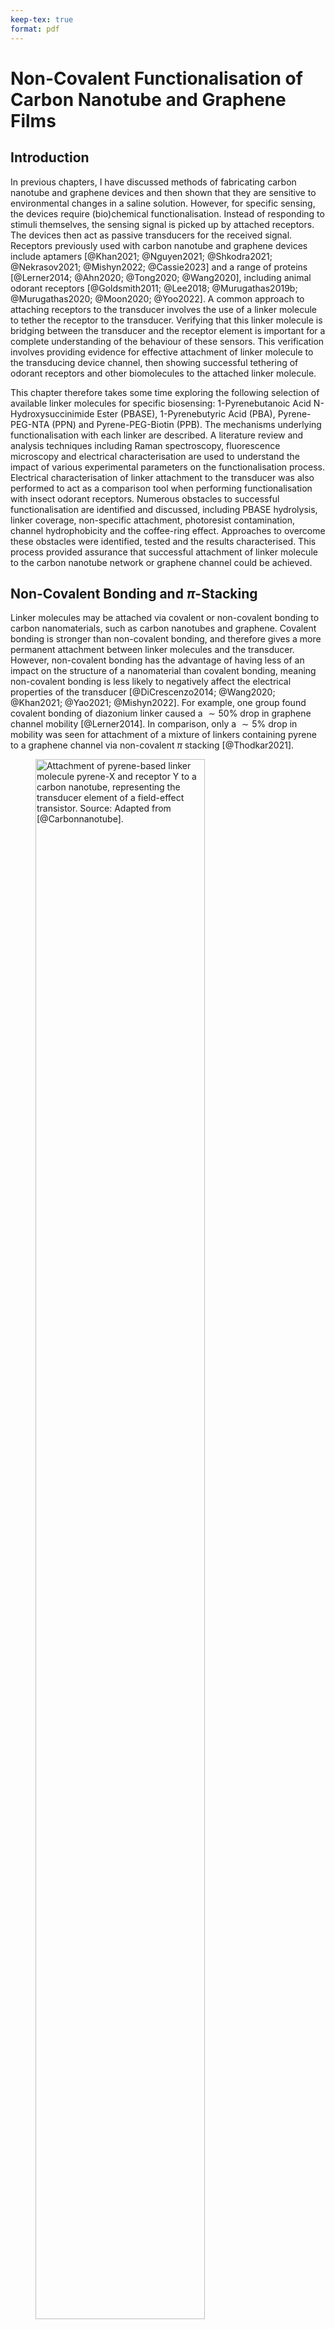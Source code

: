 ```yaml
---
keep-tex: true
format: pdf
---
```


# Non-Covalent Functionalisation of Carbon Nanotube and Graphene Films{#sec-noncovalent-functionalisation}

## Introduction

In previous chapters, I have discussed methods of fabricating carbon nanotube and graphene devices and then shown that they are sensitive to environmental changes in a saline solution. However, for specific sensing, the devices require (bio)chemical functionalisation. Instead of responding to stimuli themselves, the sensing signal is picked up by attached receptors. The devices then act as passive transducers for the received signal. Receptors previously used with carbon nanotube and graphene devices include aptamers [@Khan2021; @Nguyen2021; @Shkodra2021; @Nekrasov2021; @Mishyn2022; @Cassie2023] and a range of proteins [@Lerner2014; @Ahn2020; @Tong2020; @Wang2020], including animal odorant receptors [@Goldsmith2011; @Lee2018; @Murugathas2019b; @Murugathas2020; @Moon2020; @Yoo2022]. A common approach to attaching receptors to the transducer involves the use of a linker molecule to tether the receptor to the transducer. Verifying that this linker molecule is bridging between the transducer and the receptor element is important for a complete understanding of the behaviour of these sensors. This verification involves providing evidence for effective attachment of linker molecule to the transducing device channel, then showing successful tethering of odorant receptors and other biomolecules to the attached linker molecule.

This chapter therefore takes some time exploring the following selection of available linker molecules for specific biosensing: 1-Pyrenebutanoic Acid N-Hydroxysuccinimide Ester (PBASE), 1-Pyrenebutyric Acid (PBA), Pyrene-PEG-NTA (PPN) and Pyrene-PEG-Biotin (PPB). The mechanisms underlying functionalisation with each linker are described. A literature review and analysis techniques including Raman spectroscopy, fluorescence microscopy and electrical characterisation are used to understand the impact of various experimental parameters on the functionalisation process. Electrical characterisation of linker attachment to the transducer was also performed to act as a comparison tool when performing functionalisation with insect odorant receptors. Numerous obstacles to successful functionalisation are identified and discussed, including PBASE hydrolysis, linker coverage, non-specific attachment, photoresist contamination, channel hydrophobicity and the coffee-ring effect. Approaches to overcome these obstacles were identified, tested and the results characterised. This process provided assurance that successful attachment of linker molecule to the carbon nanotube network or graphene channel could be achieved.

## Non-Covalent Bonding and $\pi$-Stacking {#sec-non-covalent-bonding}

Linker molecules may be attached via covalent or non-covalent bonding to carbon nanomaterials, such as carbon nanotubes and graphene. Covalent bonding is stronger than non-covalent bonding, and therefore gives a more permanent attachment between linker molecules and the transducer. However, non-covalent bonding has the advantage of having less of an impact on the structure of a nanomaterial than covalent bonding, meaning non-covalent bonding is less likely to negatively affect the electrical properties of the transducer [@DiCrescenzo2014; @Wang2020; @Khan2021; @Yao2021; @Mishyn2022]. For example, one group found covalent bonding of diazonium linker caused a $\sim 50$% drop in graphene channel mobility [@Lerner2014]. In comparison, only a $\sim 5$% drop in mobility was seen for attachment of a mixture of linkers containing pyrene to a graphene channel via non-covalent $\pi$ stacking [@Thodkar2021].

![Attachment of pyrene-based linker molecule pyrene-X and receptor Y to a carbon nanotube, representing the transducer element of a field-effect transistor. Source: Adapted from [@Carbonnanotube].](figures/ch7/pyrene-cnt.png){#fig-pi-interaction-cnt width="80%"}

$\pi$-stacking or $\pi-\pi$ interaction is often used to describe a type of non-covalent bonding which occurs due to dispersion forces between unsaturated polycyclic molecules [@Perez2015]. It has been argued that this label is unhelpfully specific and a misrepresentation of what can be simply classed as a type of Van Der Waals bonding [@Martinez2012; @Perez2015]. However, as the use of the term is widespread in the literature, it is also used here for the sake of clarity. Carbon nanotubes and graphene consist of a network of carbon atoms attached to each other by sp$^{2}$ hybrid orbitals in a polycyclic structure. They are therefore able to strongly interact with linker molecules with aromatic moieties, such as pyrene [@Hermanson2013-16; @Perez2015; @Mishyn2022]. @fig-pi-interaction-cnt is a visual demonstration of the relationship between the pyrene-based linker molecule with the transducer and receptor elements.  A wide range of pyrene-based linker molecules have been used for non-covalent modification of carbon nanotubes and graphene [@Zhou2019]. $\pi$-stacking with pyrene is the bonding mechanism underlying all the functionalisation processes in this thesis. 

## Attachment of 1-Pyrenebutanoic Acid N-Hydroxysuccinimide Ester {#sec-PBASE}

### Comparing Attachment Methods {#sec-PBASE-attachment}

::: {#fig-pbase-structure layout="[[47.5,-5,47.5]]"}

![](figures/ch7/pbase_stable_1_pyrene.png){#fig-pbase-stable-1}

![](figures/ch7/pbase_stable_2_pyrene.png){#fig-pbase-stable-2}

Two conformations of PBASE molecule with geometry optimised via *ab initio* calculations performed with Gaussian 16 software [@g16]. White balls correspond to hydrogen, grey to carbon, red to oxygen and blue to nitrogen. The pyrene moiety is highlighted in the image with a red dashed outline.
:::

1-pyrenebutanoic acid N-hydroxysuccinimide ester (also known commercially and in the literature as 1-pyrenebutyric acid N-hydroxysuccinimide ester and 1-pyrenebutanoic acid succinimidyl ester, alongside acronyms PBASE, PBSE, PyBASE, PASE, PYSE, PSE, Pyr-NHS and PANHS) is a aromatic molecule commonly used for tethering biomolecules to the carbon rings of graphene and carbon nanotubes. Using computational modelling, two locally stable molecular conformations were found to exist, a straight (@fig-pbase-stable-1) and bent (@fig-pbase-stable-2) structure. The conformation in @fig-pbase-stable-1 has a Hartree-Fock energy of -3427728.67 kJ/mol, while the conformation in @fig-pbase-stable-2 has a Hartree-Fock energy of -3427729.66 kJ/mol. The difference between computed Hartree-Fock energies is 1.0 kJ/mol, small enough that the existence of both molecular conformations is physically feasible. Similar straight and bent structures have previously been modelled for PBASE attached to graphene [@Oishi2022]. 

\newpage
\KOMAoptions{paper=landscape,pagesize}

```r
#| label: tbl-pbase-functionalisation
#| tbl-cap: Comparison of PBASE functionalisation processes used for immobilisation of proteins and aptamers onto carbon nanotubes and graphene. Experimentally optimised variables are marked with a star (*). Blank entries indicate there was no mention of the parameter in a particular paper.

knitr::opts_chunk$set(echo = FALSE)
library(knitr)

pbase_table <- read.csv("tables/ch7/pbase_table.csv", sep=",")
pbase_table <- pbase_table[rowSums(is.na(pbase_table)) == 0,]

knitr::kable(pbase_table, 
            col.names = c("Solvent",
                           "Channel",
                           "Conc. (mM)",
                           "Incubation type",
                           "Time (hr)",
                           "Rinse steps",
                           "References"), format = "simple") 
    
```

\newpage
\KOMAoptions{paper=portrait,pagesize}

The pyrene moiety, highlighted with a red dashed outline in [@fig-pbase-stable-1]-b, non-covalently bonds to the carbon rings of the carbon nanotube and graphene surface. The N-hydroxysuccinimide (NHS) ester group, seen on the right-hand side of @fig-pbase-structure, is highly reactive with amine groups. It can undergo a nucleophilic substitution reaction with amines attached to proteins or aptamers, tethering these biomolecules via an amide or imide bond [@Chen2001; @Hermanson2013-16; @Hermanson2013-3; @Mishyn2022].

The non-covalent functionalisation of proteins onto a single-walled carbon nanotube using PBASE was first reported by Chen *et al.* in 2001 [@Chen2001]. Two successful methods for protein functionalisation and immobilisation were reported, with the only differences being the solvent used to dissolve the PBASE powder (DMF, methanol) and the final concentration of the resulting solutions (6 mM, 1 mM respectively). PBASE powder appears to dissolve poorly in methanol at higher concentrations, which might explain the use of different concentrations of PBASE in each solvent. An extensive comparison of methods used in the literature for PBASE functionalisation of carbon nanotube and graphene devices with aptamers and proteins is given in @tbl-pbase-functionalisation. Several listed works directly cite Chen *et al.* when discussing functionalisation with PBASE [@Besteman2003; @Cella2010; @Campos2019; @Zheng2016; @Ohno2010]. The other works listed do not explicitly reference Chen *et al.* in their methodology; however, the frequency of methods detailing the use of 6 mM PBASE in dimethylformamide (DMF) and 1 mM PBASE in methanol indicate that other groups often loosely follow the original process used by Chen *et al.*.

However, it is also apparent from @tbl-pbase-functionalisation that there is a large degree of variation in the methods used for PBASE functionalisation. Various electrical characterisation, microscopy and spectroscopy techniques have been used to demonstrate successful functionalisation. Until recently, there has been little justification provided for the selection of variables used in the functionalisation procedure (e.g. length of time submerged in solvent containing PBASE), despite the wide-ranging use of this process in the literature [@Hinnemo2017; @Zhen2018; @Wang2020]. Furthermore, a detailed investigation of PBASE functionalisation process variables has only been undertaken for graphene-based devices [@Zhen2018; @Hao2020; @Wang2020; @Mishyn2022]. This is surprising, given that multiple sources indicate a close relationship between the sensitivity of functionalised devices and the density of surface functionalisation with PBASE [@White2008; @Hermanson2013-3; @Chen2014].
 
Zhen *et al.* [@Zhen2018], Wang *et al.* [@Wang2020] and Mishyn *et al.* [@Mishyn2022] have all claimed that carefully tuning the surface concentration of PBASE is required to avoid multilayer coverage of the graphene surface, as this negatively impacts sensing. Mishyn *et al.* [@Mishyn2022] used cyclic voltammetry to demonstrate that less receptor attachment to the graphene surface occurs when multiple layers of PBASE are present. However, none of these groups have presented analyte sensing results from their functionalised graphene devices. In contrast, Hao *et al.* [@Hao2020] found that maximising the PBASE surface coverage of a channel resulted in more sensitive aptameric sensing, thereby reaching the opposite conclusion. The inconsistency in these recent findings mean more work is needed to understand the PBASE functionalisation process to achieve optimal biosensor sensitivity. It may also be the case that a specific functionalisation process is required for optimal sensitivity with the use of a specific type of receptor.

::: {#fig-pbase-nmr layout-ncol=1}

![](figures/ch7/labelled_modified_sigma_pbase_nmr.png){#fig-sigma-nmr}

![](figures/ch7/labelled_modified_setareh_pbase_nmr.png){#fig-setareh-nmr}

![](figures/ch7/labelled_modified_dmso_nmr.png){#fig-dmso-nmr}

$^{1}$H Nuclear Magnetic Resonance (NMR) spectra, performed with DMSO-d$_6$ used as the NMR solvent. (a) and (b) show NMR spectrum for commercially purchased PBASE, from Sigma-Aldrich and Setareh Biotech respectively, while (c) shows the blank spectrum taken with only DMSO-d$_6$ present. Spectra were taken by Jennie Ramirez-Garcia, School of Chemical and Physical Sciences, Te Herenga Waka - Victoria University of Wellington. Unlabelled peaks correspond to sample impurities.
:::

Once fastened to a bioreceptor via an amide or imide bond, the attachment to the linker molecule is not easily broken. However, prior to use in functionalisation processes, the NHS ester may react with any water present. This ester hydrolysis converts PBASE to its corresponding carboxylic acid, 1-pyrenebutyric acid (PBA), leaving it unavailable to react further with amine groups [@Hermanson2013-3; @Hermanson2013-5; @Mishyn2022]. If the amine group functionalisation is performed within a $\sim1$ hour period, with a high concentration of bioreceptor used at close to neutral pH, competing hydrolysis should not have a significantly adverse impact on the functionalisation process [@Hermanson2013-3]. However, if PBASE is exposed to water during storage over a significant length of time, the presence of 1-Ethyl-3-(3-dimethylaminopropyl)carbodiimide (EDC) can be used to restore the NHS ester and enable the substitution reaction to take place (see discussion of PBA/EDC in @sec-PBA).

### Examining 1-Pyrenebutanoic Acid N-Hydroxysuccinimide Ester Purity {#sec-PBASE-purity}

I purchased PBASE from two suppliers, Sigma-Aldrich and Setareh Biotech. Sigma listed DMF and methanol as suitable solvents for dissolving PBASE, alongside chloroform and dimethyl sulfoxide (DMSO). Setareh Biotech indicated methanol can be used for dissolving PBASE. The two suppliers had conflicting information for suitable storage of PBASE, where Sigma recommended room temperature storage, while Setareh Biotech recommended storage of -5 to -30°C alongside protection from light and moisture. I used nuclear magnetic resonance (NMR) spectroscopy to verify the purity of PBASE from various suppliers. As water can react with PBASE to form unwanted byproducts, it appears that protection from moisture is particularly important. A particular emphasis was placed on detecting water presence in the received samples, considering the long travel time of the PBASE with uncertain storage conditions.

@fig-pbase-nmr compares the shapes of hydrogen NMR spectra of PBASE from each supplier when dissolved in deuterated DMSO, alongside a blank deuterated DMSO spectrum. Both PBASE samples possessed characteristic chemical shift features between $2.1-2.2$ ppm, $2.8-2.9$ ppm, and $3.4-3.5$ ppm. These chemical shifts roughly correspond to those seen in previous NMR spectra for PBASE [@NMR2]. The feature at 2.50 ppm represents the deuterated DMSO solvent, while the single peak between $3.3-3.4$ ppm represents the water present in the sample. By comparing the area of these peaks, a rough estimate of the amount of water originally present in the PBASE sample can be obtained. The H$_{2}$O:DMSO ratio is 1:7 in the blank spectrum, but $\sim$ 1:3 in the provided samples, possibly indicating the introduction of water to the PBASE during production or storage. However, DMSO is strongly hygroscopic and slight differences in DMSO storage time, as well as differences in  humidity during sample preparation, may have had a significant impact on this result [@Lebel1962]. Other impurities are also seen on both PBASE spectra, though their small size indicates they make up only a small percentage of each sample. Strack *et al.* [@Strack2013] recommend leaving frozen PBASE at room temperature for 15 minutes before exposing it to air to prevent condensation near the PBASE, as this can cause unnecessary H$_2$O contamination.

### Electrical Characterisation {#sec-PBASE-electrical-characterisation}

::: {#fig-PBASE-vs-solvent-only layout="[[50,50],[50,50]]"}

![](figures/ch7/Q23D5_ch1_MeOHonly.png){#fig-meoh-only-tx}

![](figures/ch7/Q23D12_ch1_DMSOonly.png){#fig-dmso-only-tx}

![](figures/ch7/Q2C6_ch2_MeOHPBASE.png){#fig-meoh-pbase-tx}

![](figures/ch7/Q23D7_ch3_DMSOPBASE.png){#fig-dmso-pbase-tx}

The electrical transfer characteristics of carbon nanotube transistors ($V_{ds}$ = 100 mV) before and after being submerged in methanol (a) or dimethyl sulfoxide (b) for one hour and subsequently rinsed with deionised water. The change in characteristics of similar transistor channels after being submerged in these same solvents containing 1 mM PBASE for one hour and then rinsed are shown in (c) and (d) respectively. Average threshold voltages for each transfer characteristic curve are also shown (taking the average of forward and reverse sweep values).
:::

The electrical characteristics of the carbon nanotube or graphene transistor are often used to verify successful functionalisation and make a statement about the effect of chemical modification on the channel. However, this verification usually does not account for the effect of the solvent on the transistor channel. @fig-meoh-only-tx and @fig-dmso-only-tx show that by exposing a steam-deposited carbon nanotube network channel to solvents commonly used in PBASE functionalisation processes (@tbl-pbase-functionalisation), such as methanol (MeOH) or dimethyl sulfoxide (DMSO), a significant negative shift in channel threshold voltage occurs even after thorough rinsing with deionised water. It appears that the carbon nanotubes have adsorped solvent which persists even after thoroughly rinsing the device. From the shape of the change in the transfer curve, it seems the residual polar solvent molecules capacitively gate the channel [@Artyukhin2006; @Heller2008]. Besteman *et al.* reported observing a similar effect from prolonged exposure of a single carbon nanotube to dimethylformamide (DMF) [@Besteman2003]. Atomic force microscopy also indicates that solvent lingers after device cleaning. @fig-afm-solvent shows that after 1 hour exposure to DMSO, the feature height of the network is significantly increased. 

::: {#fig-afm-solvent layout="[[47.5,-5,47.5]]"}

![](figures/ch7/Danica_NTQ14D6_90sCNT_20220915_00596.png){#fig-pristine-afm}

![](figures/ch7/Danica_NTQ14D6_DMSO_W4_20220915_00607.png){#fig-DMSO-afm}

2.5 µm x 2.5 µm atomic force microscope images of a surfactant-deposited carbon nanotube film before (a) and after (b) 1 hour submersed in dimethyl sulfoxide (DMSO). Image blurring in (b) appears to be due to the presence of adsorped DMSO.
:::

Capactive gating results from dense coverage of adsorped molecules on the carbon nanotube surface which have a low permittivity relative to the surrounding electrolyte [@Heller2008]. The relative permittivity of MeOH and DMSO are $\sim$ 33 [@Mohsen-Nia2010] and $\sim$ 47 [@Hunger2010] respectively, which are both much lower than the relative permittivity of phosphate buffer saline, $\sim$ 80 [@Shkodra2021]. From @fig-meoh-only-tx and @fig-dmso-only-tx, the threshold shift values found resulting from exposure to each solvent, taking the average of forward and reverse sweep values from a single device, were $\Delta$V = $-0.15 \pm 0.02$ V and $\Delta$V = $-0.15 \pm 0.01$ V for MeOH and DMSO respectively. The average threshold shift value for a second device exposed to MeOH was $\Delta$V = $-0.16 \pm 0.02$ V, indicating that this threshold shift result is reproducible. 

Using the same characterisation process as in this work, Murugathas *et al.* [@Murugathas2019b] showed that the attachment of PBASE to a solvent-deposited carbon nanotube network had little effect on channel threshold voltage, implying the presence of PBASE had not significantly influenced channel gating. Here, an average threshold voltage shift of $-0.06\pm0.04$ V is seen after PBASE functionalisation in MeOH and $-0.06\pm0.01$ V after PBASE functionalisation in DMSO. These threshold voltage shifts are small compared to solvent only. It is possible that the attachment of PBASE prevents solvent adsorption, and has a small negative gating effect on the channel. Alternatively, while the solvent negatively gates the channel, resulting in a threshold shift of -0.15 V, the PBASE may be counteracting this by positively gating the channel, resulting in a threshold shift of +0.09 V. Murugathas *et al.* also observed a slight increase in channel conductance after PBASE functionalisation [@Murugathas2019b]. @fig-PBASE-vs-solvent-only also shows a slight increase in channel conductance post-functionalisation in both @fig-meoh-pbase-tx and @fig-dmso-pbase-tx relative to the solvent-only case in @fig-meoh-only-tx and @fig-dmso-only-tx. This result implies that the presence of PBASE molecules increases channel mobility and therefore conductance [@Heller2008].

The absorption of organic solvent by the carbon nanotube network has unknown but potentially negative implications for biosensor functionalisation. Use of organic solvents in functionalisation can also attack the encapsulation layer of devices, promoting gate current leakage. In light of these issues, recent work has begun to explore alternative aqueous-based methods for functionalisation of biosensors [@Khan2021]. The discussion here also illustrates the importance of considering each substance used when electrical characterising a device to verify if functionalisation has worked. The qualitative presence of a change in characteristics (or lack of one) over the full process is not sufficient to make conclusive remarks regarding successful functionalisation. A full set of electrical control measurements are required for an understanding of electronic changes occuring during the functionalisation process, in the manner of Besteman *et al.* [@Besteman2003].

\newpage
\KOMAoptions{paper=landscape,pagesize}

\
\

```r
#| label: tbl-pba-functionalisation
#| tbl-cap: Comparison of 1-pyrenebutyric acid (PBA) functionalisation processes used for immobilisation of proteins, enzymes and aptamers onto carbon nanotubes and graphene. 1-ethyl-3-(3-dimethylaminopropyl) carbodiimide hydrochloride (EDC) and NHS were co-mingled in buffer/electrolyte solution or DI water in each process - some papers used N-hydroxysulfosuccinimide instead of N-hydroxysuccinimide, and both compounds are abbreviated as NHS in this table for simplicity. Device exposure times to each solution are shown next to the solution concentration. Blank entries indicate there was no mention of the parameter in a particular paper. $^†$PEG or PEG pyrene were used to reduce non-specific binding. $^{††}$Several pyrene-based linkers were compared and PBA gave an optimal functionalisation result. 

knitr::opts_chunk$set(echo = FALSE)
library(knitr)

pba_table <- read.csv("tables/ch7/pba_table.csv", sep=",")
pba_table <- pba_table[rowSums(is.na(pba_table)) == 0,]

knitr::kable(pba_table, 
            col.names = c("Solvent",
                           "Channel",
                           "PBA (mM)",
                           "Time (hr)",
                           "EDC (mM)",
                           "NHS (mM)",
                           "Time (min)",
                           "References"),
            column_spec = c(rep(NULL, 2), "border-left: 2px solid black"),
            format = "simple")
    
```

\newpage
\KOMAoptions{paper=portrait,pagesize}

## Attachment of 1-Pyrenebutyric Acid {#sec-PBA}

### Comparing Attachment Methods

Another linker molecule that can be used to attach receptor molecules to a carbon nanotube or graphene channel is 1-pyrenebutyric acid (PBA or PyBA). As with PBASE, the pyrene group of PBA has a $\pi$ interaction with the carbon rings of the channel surface. It is possible to react PBA with 1-ethyl-3-(3-dimethylaminopropyl) carbodiimide hydrochloride (EDC or EDAC) to form an *O*-acylisourea intermediate, which can then react with an amine group on a biomolecule and form an amide bond [@Sehgal1994; @Hermanson2013-4]. The water solubility of EDC means that, unlike PBASE, it is possible to functionalise with EDC dissolved in water rather than in an organic solvent. However, like PBASE, EDC and the *O*-acylisourea intermediate are prone to hydrolysis, especially in acidic conditions. Therefore, like PBASE, it should be stored at −20°C, and warmed to room temperature to prevent condensation build-up, since exposure to condensation will hydrolyse the reagent [@Hermanson2013-4]. Furthermore, by adding N-Hydroxysuccinimide (NHS) or N-hydroxysulfosuccinimide (sulfo-NHS) to the reaction vessel, PBASE is formed as an active intermediate, which is less prone to hydrolysis and increases the PBA/EDC reaction yield [@Sehgal1994; @Hermanson2013-4; @Hermanson2013-14]. 

A full comparison of functionalisation procedures used for linking carbon nanotube and graphene devices to aptamers and proteins with PBA is given in @tbl-pba-functionalisation. To the best of my knowledge, this table is as complete a summary as possible of 1-pyrenebutyric acid functionalisation processes for carbon nanotube and graphene field-effect transistor biochemical sensors. By comparing @tbl-pbase-functionalisation and @tbl-pba-functionalisation, it is clear that PBASE is more widely used for non-covalent functionalisation than PBA/EDC. As was the case for PBASE, there are a wide range of process variables used for the functionalisation process, with little justification used for variables chosen. Also notable is the frequent use of polyethylene glycol (PEG) or pyrene-PEG for prevention of non-specific binding (NSB). Non-specific binding is discussed further in @sec-non-specific-binding. Despite being less widely used, Mishyn *et al.* [@Mishyn2022] state a preference for the use of PBA/EDC over PBASE, as they found it was less prone to hydrolysis and gave a larger reaction yield when binding ferrocene to graphene. A potential downside of using PBA/EDC for protein immobilisation is that EDC has numerous ways of interacting with proteins, and not all of these are necessarily desirable; furthermore, the addition of NHS may also cause other issues, such as precipitation of the reaction compound [@Hermanson2013-4]. The greater range of process variables involved in the functionalisation also adds to the complexity of reproducing past results.

###	Raman Spectroscopy

![This box plot shows the distribution of D-band peak to G$^+$-band peak ratio, I$_D$/I$_G$, across nine locations for a selection of chemically-modified carbon nanotube films. The D-band and G-band intensities for all samples were first normalised to the intensity peak corresponding to the silicon dioxide substrate.](figures/ch7/comparison_raman.png){#fig-linker-raman width="50%"}

Raman spectroscopy was used to verify the attachment of PBA to a carbon nanotube network film with a silicon dioxide substrate in the manner outlined in @sec-raman-characterisation. As highly-bundled devices were found to have less defects present prior to modification, as discussed in @sec-pristine-raman, solvent-deposited films were used for the verification of pyrene attachment to prevent the initial presence of defects influencing the analysis. Droplets of DMSO solution were placed on three (solvent-deposited) carbon nanotube films taken from the same wafer. The DMSO solution on one film contained 5 mM PBA, the solution on another film contained 5 mM PBASE, and the DMSO on the final film contained no linker molecule. After incubation for 1 hour, films were rinsed for 15 s with DMSO, then for 15 s with IPA to remove excess DMSO while avoiding hydrolysis of the PBASE. After the first set of Raman spectra was taken, the film initially exposed to PBA was further exposed to a solution of 20 mM EDC and 40 mM NHS in $1 \times$ PBS electrolyte for 30 minutes, and a second set of Raman spectra was taken for this film.  As in @sec-pristine-raman, two spectra taken at each position were processed according to @sec-raman-analysis, and the silicon dioxide reference peak measured in the wavenumber range 100 cm$^{-1}$ $-$ 650 cm$^{-1}$ was used to normalise the D-band and G-band peaks from the wavenumber range 1300 cm$^{-1}$ $-$ 1650 cm$^{-1}$. The ratio between the average intensity of the D-peak and the G$^+$-peak at each position was calculated, and the distribution of ratio values corresponding to each modified film is shown in @fig-linker-raman.

There is a $\sim 3 \times$ increase in the intensity ratio I$_D$/I$_G$ for both the films modified with PBASE and PBA compared to the film which was only exposed to DMSO. Previous works have found that a change in the intensity ratio indicates successful $\pi$-stacking on the carbon nanotube surface, as it indicates surface modification of the carbon nanotubes has occurred [@Wei2010; @Lan2013]. Wei *et al.* [@Wei2010] found functionalisation with PBASE altered the ratio by a factor of $\sim 1.5 \times$, while Lan *et al.* [@Lan2013] found that functionalisation with PBA altered the ratio by a factor of $\sim 0.8 \times$. The reason for the large difference between results is not immediately clear, but may result from the significant differences in the pristine composition and morphology of carbon nanotube networks used in each publication, and differences in the functionalisation method used. Across all scan locations in @fig-raman-comparison, the value found for I$_D$/I$_G$ is consistently $\sim 0.095$ for both PBA and PBASE. Furthermore, subsequent Raman measurements of the PBA-modified film after further functionalisation with EDC/NHS do not show a significant change in I$_D$/I$_G$. These results indicate that presence of the NHS ester has little effect on the Raman shift. It should be clarified that Raman spectroscopy cannot be used to distinguish between the presence of PBA and PBASE on the device surface. However, it is clear that functionalisation of the carbon nanotube network with both the PBA and PBASE has led to measurable $pi$-stacking between the network and the pyrene group attached to each compound.

### Electrical Characterisation {#sec-PBA-characterisation}

@fig-pba-functionalisation-threshold-shift shows the transfer characteristics of a carbon nanotube transistor channel at various stages of a PBA/EDC functionalisation, where a excess of N-hydroxysuccinimide (NHS) was added alongside EDC. A solvent-deposited carbon nanotube film was used for the device. The PBA was dissolved in DMSO, and the device channels were exposed to this solution for 1 hour. The electrical change resulting from PBA exposure is shown in @fig-pba-threshold-shift. The threshold shift with the addition of 5 mM PBA in DMSO for 1 hour is equivalent to the shift seen when only DMSO is added, $\Delta$V = -0.15 V. The lack of a significant threshold shift directly attributable to the PBA is a result of pyrene having a neutral charge state; any contributions from the charged carboxyl group are screened from the carbon nanotube sidewalls by surrounding water molecules [@Lerner2012]. However, as in the case of the addition of PBASE, there also appears to be an increase in hole mobility, which may be due to the pyrene groups increasing connectivity within the carbon nanotube network [@Murugathas2019b]. 

::: {#fig-pba-functionalisation-threshold-shift layout="[[50,50],[50,50]]"}

![](figures/ch7/NTQ24C10_ch3_comparison_1.png){#fig-pba-threshold-shift}

![](figures/ch7/NTQ24C10_ch3_comparison_2.png){#fig-edc-nhs-threshold-shift}

![](figures/ch7/NTQ24C10_ch3_comparison_3.png){#fig-rinse-threshold-shift}

![](figures/ch7/NTQ24C10_ch3_comparison_4.png){#fig-pba-threshold-shift-comparison}

Electrical transfer characteristics of a carbon nanotube transistor before functionalisation alongside the transfer characteristics (a) after being submerged in DMSO containing 5 mM PBA for 1 hour in red, (b) after being submerged in $1 \times$ PBS containing 20 mM EDC and 40 mM NHS for 30 min in blue, and (c) after being submerged in fresh $1 \times$ PBS for 1 hour in green. The dashed lines in (d) are linear fits tangent to the subthreshold slope of each characteristic curve, and are shown alongside the threshold voltages calculated by finding the intercept of each fit.
:::

Subsequently, the device was rinsed with $1 \times$ PBS and exposed to 20 mM EDC and 40 mM NHS in $1 \times$ PBS electrolyte for 30 minutes. @fig-edc-nhs-threshold-shift shows the change resulting from subsequent EDC/NHS exposure. When EDC/NHS is added, a threshold shift of $\Delta$V $\sim$ -0.08 V was observed on multiple channels. The exposure to EDC/NHS negatively shifts the transfer characteristic curve, most likely due to the PBA present reacting to form positively-charged *O*-acylisourea esters and negatively gating the attached carbon nanotube network [@Heller2008; @Hermanson2013-4]. @fig-rinse-threshold-shift shows that this shift is not significantly affected by further exposure of the channel to PBS. The lack of a change in gating may imply that hydrolysis over the course of one hour is insufficient to hydrolyse a significant proportion of the attached *O*-acylisourea or PBASE back to PBA, leaving them available for reaction with biomolecule amine groups. A further test could be performed to see if leaving the device submerged in water over a longer time period to check if ester hydrolysis eventually affects threshold voltage in a significant manner, but this was considered to be outside the scope of this work.

##  Attachment of PEGlyated Pyrene-Based Linkers

### Pyrene-NTA, Pyrene-Biotin and PEGylation {#sec-NTA-biotin-PEG}

Through chemical coupling/conjugation, it is possible to replace the NHS ester group on PBASE with other groups that can undergo binding reactions with proteins. Unlike PBASE, these groups do not suffer the drawback of being readily hydrolysed. For example, PBASE can be modified with N$\alpha$,N$\alpha$-Bis(carboxymethyl)-L-lysine hydrate (also known as N-(5-Amino-1-carboxypentyl)iminodiacetic acid, AB-NTA) to produce pyrene-nitrilotriacetic acid (pyrene-NTA). The attached NTA group is able to chelate with metal ions such as Cu$^{2+}$ or Ni$^{2+}$, which then can then coordinate with polyhistidine-tags attached to a protein [@Holzinger2011; @Amano2016; @Chang2017]. Use of Cu$^{2+}$ ions over Ni$^{2+}$ gives stronger histidine bonding and less non-specific adsorption [@Chang2017]. Functionalisation using the NTA-Ni$^{2+}$ chemistry was successfully used to attach mammalian odorant receptors to a single carbon nanotube for detection of eugenol vapour in real-time [@Goldsmith2011]. Pyrene-biotin (pyrene butanol biotin ester) can also be produced for attaching avidin or strepavidin [@Holzinger2011]. As avidin and strepavidin are tetrameric, they can be attached to both pyrene-biotin and biotinylated avi-tagged proteins simultaneously via strong non-covalent bonding, therefore linking the transducer and receptor [@Star2003a; @Dundas2013; @Hermanson2013-11; @Fairhead2015]. As the presence of his-tags and avi-tags on proteins can be readily controlled, these methods offer improved specificity and directionality over the traditional amide bonding seen earlier.

It is also possible to attach polyethylene glycol (PEG) chains to a pyrene group and modify them with reactive groups such as NTA and biotin to attach proteins in the manner outlined in the previous paragraph [@Hermanson2013-18; @Meran2018]. Once modified with PEG, the water solubility of pyrene linkers increases, making it possible to perform a full functionalisation procedure exclusively in aqueous solution [@Hermanson2013-18]. By setting the length of the PEG chain, the size of the linker molecule can be controlled - selection of a short chain is important for ensuring attached receptors remain within the Debye length of the transducer [@Shkodra2021]. Functionalisation of a graphene transducer with pyrene-PEG-biotin has previously been used to bind streptavidin to a graphene field-effect transistor device [@Miki2019]. The PEGlyated linkers used in the following sections were purchased pre-prepared. Pyrene-PEG-NTA (2 kDa) was purchased from Nanocs, while pyrene-PEG-FITC (2 kDa, 10 kDa), pyrene-PEG-rhodamine (3.4 kDa), mPEG-Pyrene (10 kDa) and pyrene-PEG-biotin (10 kDa) were purchased from Creative PEGworks.

<!--
### Fluorescence Characterisation {#sec-fluorescence-characterisation}

::: {#fig-FITC-rhodamine-B layout="[47.5,-5,47.5]"}

![](figures/ch7/NGW8D1_FITC_6.5sexposure_10X_221121.png){#fig-FITC}

![](figures/ch7/NGW8D4_rhodamineB_cornergraphene_221110.png){#fig-rhodamine}

Four 200 µm $\times$ 200 µm graphene squares modified with the dyes (a) fluorescein isothiocyanate (FITC) and (b) Rhodamine B. No pyrene/PEG/pyrene-PEG was attached to these dyes. In (a), an FITC filter and 6.5 s exposure time was used, and in (b) a Texas Red filter and 1.4 s exposure time was used.
:::

Dye attachment was used to map the presence of PEGlyated pyrene-based linkers across a carbon nanotube or graphene surface with fluorescence microscopy. Four 200 µm $\times$ 200 µm graphene squares were incubated in two commonly used and easily obtained dyes, fluorescein isothiocyanate (FITC) and Rhodamine B, to test their interaction with graphene.

The functionalisation of graphene devices with fluorescent dye was performed using the following steps:

1. 1 mM dye (FITC or Rhodamine B) prepared in PBS solution by vortex mixing for 10-15 minutes.

2. Graphene on silicon dioxide substrate rinsed with acetone and IPA, then nitrogen dried, and then treated with 300 mTorr 5W oxygen plasma for 15 s (see @sec-hydrophobicity). 

3. Immediately (in less than 1 min) place a 20 µL droplet of dye solution onto the substrate surface, near wet tecwipes to keep droplets humidified, covered with a glass container. Leave for 20 minutes.

4. After 20 minutes, substrate rinsed in PBS for 30 s.

5. Substrate rinsed with m-CNT dispersion solution for 5 minutes at 70°C with a pipette, then rinsed with DI water, ethanol, acetone, IPA and nitrogen dried (see @sec-pyrene-interactions). 

![Microcentrifuge tubes containing various concentrations of 10 kDa pyrene-PEG-FITC in solution (1 mM, 0.1 mM and 0.01 mM left to right)](figures/ch7/PPF_vials.png){#fig-PPF-concs width="45%"}

The results of this test are shown in @fig-FITC-rhodamine-B. There is a much stronger contrast between the graphene squares and the background after functionalisation with Rhodamine B, showing a clear, specific interaction between Rhodamine B and graphene. It has previously been determined that the benzene rings of rhodamine $\pi$-stack with carbon rings [@Tang2012]. Rhodamine B could therefore not be used as a fluorescent marker to check for attachment of our linker molecules. The fluorescein isothiocyanate did not show significant interaction with the graphene. However, previous works have shown that with the right conditions, the benzene rings of FITC are also able to $\pi$-stack with carbon rings. However, as the conditions being  this marker was subsequently used for fluorescent mapping linker attachment. 


Some of the difficulties encountered when investigating functionalisation with pyrene-PEG-FITC, as well as other linker molecules, are discussed further in the next section.


@fig-PPF-concs shows various concentrations of pyrene-PEG-FITC dissolved in $1 \times$ PBS, which is used for fluorescence characterisation of linker attachment in this section.

::: {#fig-FITC-EtOH layout="[47.5,-5,47.5]"}

![](figures/ch7/labelled_modified_noencap_1mMPPF_channel2_1sexposure_6.3X_highcontrast_221214.png){#fig-FITC-EtOH-ch2}

![](figures/ch7/labelled_modified_noencap_1mMPPF_channel7_1sexposure_6.3X_highcontrast_221214.png){#fig-FITC-EtOH-ch7}

Fluorescence images of an unencapsulated graphene channel after functionalisation with 1 mM pyrene-PEG-FITC in ethanol, taken using an FITC filter with a 1 s exposure time, where (a) shows channel 2 of the device and (b) shows channel 7. The darker regions are the device electrodes, while the brightly fluorescent region is the graphene channel area. 
:::

The functionalisation of graphene devices with pyrene-PEG-FITC was performed as follows:

1. 1 mM pyrene-PEG-FITC was prepared in ethanol by sonication for 1 minute then vortex mixing for 10-15 minutes, to fully dissolve the pyrene-PEG-FITC (Note: pyrene-PEG-FITC is stored frozen, should be defrosted under vacuum 15 minutes before use).

2. Unencapsulated device was rinsed with acetone and IPA, then nitrogen dried.

3. The device was then fully submerged in pyrene-PEG-FITC/ethanol solution for 20 minutes.

4. After 20 minutes, device was rinsed for 30 s with ethanol, then acetone, IPA and nitrogen dried.


Fluorescence images of the unencapsulated graphene devices successfully functionalised with pyrene-PEG-FITC (PPF), showing up bright green against a dark background, are shown in @fig-FITC-EtOH. As indicated by the labels, the darkest regions are the titanium-gold electrodes, and the bright green region is the PPF functionalised graphene channel. It is noticable that some variation in fluorescence is seen between channels, indicating the quality of functionalisation may vary across the channels of a device. 

### Electrical Characterisation with mPEG-Pyrene

::: {#fig-mPEGpyrene-Dirac-shift layout="[[47.5,-5,47.5],[-26.25,47.5,-26.25]]"}

![](figures/ch7/withplasma_surfactantrinse_Dirac_shift_comparisons_0_mPEGpyrene.png){#fig-pypeg-dirac-shift-no-plasma}

![](figures/ch7/withplasma_surfactantrinse_Dirac_shift_comparisons_2_mPEGpyrene.png){#fig-pypeg-dirac-shift-plasma}

![](figures/ch7/withplasma_surfactantrinse_Dirac_shift_comparisons_3_mPEGpyrene.png){#fig-pypeg-dirac-shift-plasma-surfactant}

(Major) Dirac voltage shifts of graphene field-effect transistors after functionalisation with concentrations of mPEG-Pyrene in $1 \times$ PBS at 0, 0.01 and 0.1 mM, followed by rinsing with m-surfactant solution. Measurements corresponding to each concentration are of three different device channels from a single device measured four times, where the device was rinsed with $1 \times$ PBS between each measurement.
:::


@fig-pypeg-dirac-shift compares the electrical characteristics of graphene transistor channels before and after functionalisation with various concentrations of mPEG-pyrene, showing the magnitude in shift of the (major) Dirac point. 2 mM Pyrene-PEG was dissolved in $1 \times$ PBS using a vortex mixer for 10 min at 1000 rpm until fully dissolved, then diluted in series to 1 mM, 0.1 mM, and 0.01 mM in $1 \times$ PBS. Plasma treated devices were treated with 5 W oxygen plasma for 15 s at 350 mTorr before functionalisation. 2 µL solution was placed on each device channel for 1 hour, covered with a glass dish and in the presence of wet tecwipes to keep the environment humid. Devices were then rinsed in $1 \times$ PBS for 30 s before measurements were taken. Surfactant rinsing involved placing functionalised devices in m-CNT dispersion solution for 5 minutes at 70°C, periodically agitating the solution with a pipette, then rinsing the devices with DI water, ethanol, acetone, IPA and finally nitrogen drying them.

As in the case of PBASE and PBA on carbon nanotubes, the neutral charge of pyrene means there is no significant Dirac shift when the plasma treated devices are successfully functionalised with mPEG-pyrene [@Lerner2012]. Interestingly, however, when the devices are not plasma treated before functionalisation, there is a significant Dirac shift at higher concentrations of mPEG-pyrene. Since aqueous functionalisation without a plasma pre-treatment results in little or no graphene surface coverage, as demonstrated in @sec-PPF-fluorescence-characterisation, it can be safely assumed that this shift is due to attachment of mPEG-pyrene to the small region of silicon dioxide not covered by encapsulation which borders the channel. Furthermore, @sec-PPF-fluorescence-characterisation shows us that even after plasma treatment, the SiO$_2$ surface will still interact with mPEG-pyrene upon functionalisation. Oxygen plasma treatment is known to make the graphene layer permeable to water, and therefore it is likely the SiO$_2$ surface below the graphene is also coated with mPEG-pyrene after plasma treatment [@Surwade2015]. Therefore, it appears the Dirac shift results from a difference in mPEG-pyrene surface coverage when comparing the SiO$_2$ surface next to the graphene channel and the SiO$_2$ below the graphene channel. The physical mechanism linking these two factors is currently unclear.

-->

## Identifying Functionalisation Obstacles using Fluorescence Microscopy {#sec-impediments}

### General Overview {#sec-fluorescence-remarks}

Various dyes and fluorescent tags were used to investigate approaches for identifying successful attachment of biomolecules to a carbon nanotube or graphene surface with fluorescence microscopy. The dyes included fluorescein isothiocyanate (FITC), Rhodamine B and Cyanine 3 (Cy3). Green fluorescent protein was also used for this testing process. It is important to note that these dyes and the GFP chromophore all contain benzene rings which are able to $\pi$-stack with carbon rings to some degree [@Nakayama-Ratchford2007; @Tang2012;@Khrenova2019; @Qiu2019]. However, there is also significant variation in the effectiveness of this $\pi$-stacking, as shown by @fig-FITC-rhodamine-B. Here, a clear, specific interaction is seen between Rhodamine B and graphene, but little interaction between FITC and graphene is observed, even when a longer exposure time is used. Whether the addition of pyrene linker groups these dyes, or dye-modified biomolecules, was therefore investigated in further detail. This process then led to the identification of multiple issues that could impede a successful device functionalisation.

::: {#fig-FITC-rhodamine-B layout="[47.5,-5,47.5]"}

![](figures/ch7/NGW8D1_FITC_6.5sexposure_10X_221121.png){#fig-FITC}

![](figures/ch7/NGW8D4_rhodamineB_cornergraphene_221110.png){#fig-rhodamine}

Four 200 µm $\times$ 200 µm graphene squares modified with the dyes (a) fluorescein isothiocyanate (FITC) and (b) Rhodamine B. No pyrene/PEG/pyrene-PEG was attached to these dyes. In (a), an FITC filter and 6.5 s exposure time was used, and in (b) a Texas Red filter and 1.4 s exposure time was used.
:::

Both SU8 and AZ$^\circledR$ 1518 photoresist fluoresced under a variety of microscope filters, resulting from light interacting with the photoactive component present in both resists [@Pai2007]. This background fluorescence was found to drown out fluorescence from a dye-functionalised device channel, and so photoresist encapsulated devices were not used for fluorescence imaging. (Consider a photograph of a dim outdoor lamp; if the photograph was taken on a starless night, the light from the lamp would show up clearly, but with the sun out the light would be very difficult to see regardless of how the photograph was taken.) A different type of encapsulation could potentially be used to verify linker attachment with fluorescence after a device has been encapsulated. These alternative encapsulation methods for use with fluorescence microscopy are discussed in @sec-future-work-fabrication.

### Photoresist Contamination {#sec-photoresist-contamination}

::: {#fig-photoresist-contamination layout="[[47.5,-5,47.5], [47.5,-5,47.5], [47.5,-5,47.5]]"}

![](figures/ch7/modified_SU8only_FITCfilter_channel2_350ms_12.6X_221207.png){#fig-350ms-SU8}

![](figures/ch7/modified_CNT20_1mMPPF_channel8_350ms_12.6X_221124.png){#fig-350ms-SU8-FITC}

![](figures/ch7/modified_Ccontrol_ch2_mCherry_10sexposure_highcontrast_12.6X.png){#fig-aptamer-photoresist-1}

![](figures/ch7/modified_C1_ch5_mCherry_10sexposure_highcontrast_12.6X.png){#fig-aptamer-photoresist-2}

![](figures/ch7/modified_softbake1minacetonerinse_aptamer_ch3_mCherry_30sexposure_highcontrast_ISO200_12.6X.png){#fig-aptamer-photoresist-3}

![](figures/ch7/modified_hardbake_aptamer_ch3_mCherry_30sexposure_highcontrast_ISO200_12.6X.png){#fig-aptamer-photoresist-4}

A fluorescence image of a SU8-encapsulated carbon nanotube device is shown in (a), while (b) shows the same channel after modification with an solution of 1 mM Pyrene-PEG-FITC. A 0.35 s exposure time and FITC filter were used for (a)-(b). The fluorescence image in (c) shows an unencapsulated channel, while (d) shows the same channel after Cy3-tagged aptamer exposure. A 10 s exposure time and mCherry filter were used for (c)-(d). The fluorescence images in (e) and (f) show devices pre-coated with a thin layer of photoresist then submerged in Cy3-tagged aptamer, where the device in (f) was hardbaked before aptamer exposure. An mCherry filter and 30 s exposure time were used for for (e)-(f).
:::

An functionalisation issue quickly encountered when characterising pyrene-PEG-FITC (PPF) interaction with sensing channels via fluorescence microscopy was an unwanted secondary interaction between the linker and residual photoresist. @fig-350ms-SU8 and @fig-350ms-SU8-FITC are fluorescence images of SU8 encapsulation (using the pre-2023 mask) before and after being exposed to PPF. Despite the same microscope settings being used to take the images (filter, ISO, contrast, exposure time), the SU8 exposed to PPF appears much brighter than the pristine SU8. This result indicates that the linker appears to have an extensive interaction with the photoresist via an unknown mechanism. No fluorescence is seen from the device channel. The length of exposure time required to see fluorescence from the modified channel would lead to fluorescence from the modified linker attached to the photoresist $-$ as well as the photoresist itself $-$ flooding the image with light. Therefore, it is not clear whether the carbon nanotubes have been functionalised with the dye-modified linker. However, out of caution we can assume that the presence of this secondary interaction is not desirable.

A similar interaction was seen between AZ$^\circledR$ 1518 photoresist and fluorescent-tagged, amine-terminated aptamer. An unencapsulated carbon nanotube network device, fabricated using the pre-June 2022 process outlined in @sec-fabrication, was incubated with 500 nM Cy3-tagged aptamer in Tris buffer at 4°C overnight. The aptamer was first denatured by heating in a water bath at 95°C for 5 minutes then cooling in an ice bath for 10 minutes before use. 

@fig-aptamer-photoresist-1 and @fig-aptamer-photoresist-2 are fluorescence images of the device channel region before and after exposure to aptamer. A thick red ring is visible around the electrodes after functionalisation, despite no PBASE being used to tether the amine-terminated aptamer. It appears that these bright patches correspond to patches of residual photoresist which have not been completely removed from the carbon nanotube square by the development process. These patches have then interacted with the aptamer, causing them to appear bright under the fluorescence microscope. Beyond potentially interfering with functionalisation, photoresist residue blocking a device channel will prevent interaction with the buffer and prevent sensing.

To test whether residual resist could be prevented from interacting with aptamer by crosslinking the resist, two unencapsulated devices were prepared as follows. Devices were first spincoated with AZ$^\circledR$ 1518 in the manner described in @sec-fabrication. Next, the majority of resist was removed by soaking the device in acetone for 1 minute. This process left a thin coating of photoresist on the devices. One of these devices was then hardbaked at 200°C for 1 hour. Both devices were subsequently functionalised in the following manner:

1. Unencapsulated device was submerged in 1 mM PBASE in methanol solution for 1 hour.

2. The device was then rinsed with methanol and Tris buffer.

3. 1 µM Cy3-tagged aptamer was denatured by heating in a water bath at 95°C for 5 minutes then cooling in an ice bath for 10 minutes before use.

4. The device was incubated with aptamer in Tris buffer at 4°C overnight.

Fluorescence microscope images of channels from each device are shown in @fig-aptamer-photoresist-3 and @fig-aptamer-photoresist-4, where the latter is the device hardbaked before functionalisation. By comparing the two images, it is apparent that hardbaking the AZ$^\circledR$ 1518 photoresist significantly reduces the amount of fluorescent aptamer attached to the surface. This result is an indication that sufficient heating of the photoresist can prevent it interacting with PBASE or amine-tagged biological material. However, there is still some Cy3-tagged aptamer fluorescence visible in @fig-aptamer-photoresist-4. It appears that hardbaking has not completely prevented photoresist from interacting with the aptamer. It is possible that heating from the bottom of the device is insufficient to hardbake the photoresist layer completely, an effect that would be amplified for the thick photoresist layer on encapsulated devices. Therefore, from June 2023 onwards devices were vacuum annealed for 1 hour at 150°C prior to functionalisation. This approach was taken to ensure photoresist was heated from above as well as below and made chemically inert across its surface.

This result demonstrates the use of fluorescence microscopy as a tool to detect residue and test suitable residue elimination measures. Further testing showed that performing a 1 minute flood exposure (for positive resist only) then placing a device in AZ$^\circledR$ 326 developer for 3 minutes was highly effective at removing photoresist residue. Both these development and annealing techniques were used for all functionalised devices in subsequent sections.

### Hydrophobicity of Carbon Nanotubes and Graphene {#sec-hydrophobicity}

::: {#fig-hydrophobicity layout="[47.5,-5,47.5]"}

![](figures/ch7/modified_NGW8D9_edgechannel_post10min50Cacetonerinse_221109.png){#fig-no-attachment}

![](figures/ch7/modified_NGW8D7_edgechannel_lowerexposuretime_221108.png){#fig-attachment-post-plasma}

Fluorescence images of a 1000 µm $\times$ 100 µm graphene channel after functionalisation with 1 mM pyrene-PEG-rhodamine in $1 \times$ PBS. The graphene film in (a) was not oxygen plasma cleaned before functionalisation, while the graphene film in (b) was oxygen plasma cleaned at 5 W for 15 s at 300 mTorr pressure immediately before functionalisation. Insets show a 10 µL droplet placed on an unencapsulated carbon nanotube device before (a) and after (b) the same oxygen plasma treatment procedure. Images were taken using an Texas Red filter and a 1.8 s exposure time.
:::

::: {#fig-silicon-dioxide-interaction layout="[[47.5,-5,47.5],[47.5,-5,47.5]]"}

![](figures/ch7/modified_NGW6D4_PyPEGFITC_channel2_1.6sexposure_10X_221122.png){#fig-FITC-silicon-dioxide}

![](figures/ch7/modified_SiO2_1mMPPR_2_221109.png){#fig-rhodamine-silicon-dioxide}

![](figures/ch7/modified_NGW6D7_PyPEGFITC_channel3top_postmsurfclean_7.5sexposure_20X_221123.png){#fig-PPF-PBS-20X}

![](figures/ch7/modified_NGW6D7_PyPEGFITC_channel1_postmsurfclean_7.75sexposure_40X_221123.png){#fig-PPF-PBS-40X}

The 1000 µm $\times$ 100 µm graphene film in image (a) was functionalised with 1 mM pyrene-PEG-FITC in $1 \times$ PBS after oxygen plasma treatment, taken using an FITC filter and a 1.6 s exposure time. (b) shows a silicon dioxide surface which had never been exposed to carbon nanotubes, graphene or photoresist after exposure to 1 mM pyrene-PEG-rhodamine in $1 \times$ PBS, taken using a Texas Red filter and a 1.8 s exposure time. Graphene films on a substrate functionalised with 1 mM pyrene-PEG-FITC in $1 \times$ PBS after oxygen plasma treatment then cleaned with m-CNT dispersion surfactant (NanoIntegris) are shown in (c) and (d), where a FITC filter was used, with 7.5 s and 7.75 s exposure times respectively.
:::

As PEGlyated linker dissolves well in aqueous solution, initial fluorescence imaging focused on functionalising devices with these linkers dissolved in $1 \times$ PBS. It was hoped that by keeping the device channels in a pH-controlled environment, the channel surface would be made more suitable for the attached receptors. @fig-no-attachment shows a graphene film after exposure to pyrene-PEG-rhodamine (PPR) in $1 \times$ PBS solution for 1 hour. The pyrene-PEG-rhodamine has interacted with the silicon dioxide substrate (discussed further in @sec-pyrene-interactions) but not the graphene film. The graphene has not attached to the pyrene or rhodamine due to the highly hydrophobic graphene surface repelling the surrounding solution, preventing $\pi$-stacking from occurring. The hydrophobicity of the graphene surface is not intrinsic to graphene. Instead, it results from a hydrocarbon layer which forms on the channel surface when exposed to air, primarily composed of long-chain alkanes [@Ashraf2014; @Palinkas2022]. A hydrophobic layer wiil also form on carbon nanotube networks [@Stando2019; @Park2022]. Treatment with oxygen plasma at 5 W for 15 s has previously been found to remove this hydrocarbon layer, restoring the intrinsic hydrophilicity of graphene [@Shin2010]. Storing the graphene surface in deionised water rather than air prevents the return of this hydrocarbon layer [@Ashraf2014]. The use of a relatively low power plasma ensures damage to the graphene layer is minimised.

Treatment of an unencapsulated carbon nanotube network device at 5 W for 15 s at 300 mTorr greatly reduced the contact angle of a water droplet placed on the device surface, shown inset in @fig-hydrophobicity before and after plasma treatment. A graphene film was then functionalised with pyrene-PEG-rhodamine in $1 \times$ PBS in the same manner as for the film in @fig-no-attachment, except with the same plasma treatment performed on the film less than 1 minute before functionalisation. The result is shown in @fig-attachment-post-plasma. The graphene now appears to interact with the pyrene-PEG-rhodamine. These results both indicate that the plasma treatment is increasing the hydrophilicity of the device surface, improving the ability of pyrene-PEG-rhodamine to $\pi$-stack with graphene. The disadvantage of this procedure is that the plasma cleaning introduces defects to the graphene surface which may be undesirable for device electrical behaviour. Furthermore, it was often found that devices functionalised in this manner had their conductance drop significantly after functionalisation, even though plasma treatment itself did not significantly alter device conductance. Solvent was therefore used for the initial linker functionalisation in @sec-linker-receptor-attachment, as it did not require a plasma cleaning step for successful attachment.

### Substrate Interaction with Linker Molecules {#sec-pyrene-interactions}

Another issue that arose when verifying surface functionalisation was the interaction between pyrene linker and the silicon dioxide substrate. This interaction meant it was difficult to discern whether the pyrene group was interacting in a specific manner with the channel film. It was confirmed that pyrene-PEG was interacting with silicon dioxide, rather than residual photoresist or nanomaterial, by performing a pyrene-PEG-rhodamine functionalisation on pristine silicon dioxide, as shown in @fig-rhodamine-silicon-dioxide. The PEGlyated linker supplier suggested that the surface should be thoroughly rinsed with surfactant to remove weakly-bound pyrene-PEG-FITC attached to the silicon dioxide, while preserving the pyrene-PEG-FITC strongly attached via $\pi$-stacking to the graphene or carbon nanotube film [@CreativePEGworks2022]. The following process was then used to remove pyrene-PEG-FITC from the silicon dioxide: the film was rinsed with DI water for 30 s, then placed in m-CNT dispersion solution (NanoIntegris) for 5 minutes at 70°C while agitating with a pipette, and finally rinsed with DI water, ethanol, acetone, IPA and nitrogen dried. The results of this thorough cleaning process are shown in @fig-PPF-PBS-20X and @fig-PPF-PBS-40X. The majority of pyrene-PEG-FITC was removed in regions with no graphene, but remained where graphene was present, indicating specific, $\pi$-stacking interaction took place between the pyrene-PEG-FITC and graphene. However, this surfactant rinse step was not used when performing functionalisation with biological materials, to prevent damage to the lipid membranes used.

### Coffee-Ring Effect {#sec-coffee-ring}

::: {#fig-GFP-coffee-ring layout="[47.5,-5,47.5]"}

![](figures/ch7/modified_GFPNi2+1_5sexposure_12.6X_mediumcontrast_18_230324.png){#fig-GFP-coffee-ring-1}

![](figures/ch7/modified_GFPNi2+1_5sexposure_12.6X_mediumcontrast_20_230324.png){#fig-GFP-coffee-ring-2}


Both (a) and (b) show a build-up of his-tag GFP at the edges of the droplet region where pyrene-PEG-NTA had been present, taken using an GFP filter and a 5 s exposure time. On the right hand side of (b), no his-tag GFP is visible on the metal electrode, as no pyrene-PEG attaches to the metal electrodes.
:::

From @tbl-pbase-functionalisation, full device submersion appears to be the most common approach for functionalisation with solution containing linker molecules like PBASE. However, some groups placed small droplets of solution onto the device channels when functionalisation, and this approach was tested as part of the fluorescence verification work. For functionalisation with his-tagged green fluorescent protein, after plasma cleaning at 5 W for 15 s at 300 mTorr, a 4 µL droplet of 100 µM pyrene-PEG-NTA in $1 \times$ PBS was placed on each graphene device channel and left covered in a humid environment for 15 minutes. The device was then rinsed with $1 \times$ PBS, submerged in 10 mM NiSO$_4$ in $1 \times$ PBS for 1 hour, rinsed in $1 \times$ PBS, then submerged in 10 mL of 100 ng/mL his-tag GFP solution (Thermofisher) overnight. Fluorescence microscope imaging showed that a ring of biomaterial would build up around the outer edge of regions where pyrene-PEG-NTA had been present, as seen in @fig-GFP-coffee-ring. 

It appears this is a result of the his-tag GFP attaching to a dense region of pyrene-PEG-NTA at the edge of the functionalisation droplet. This accretion of pyrene-PEG-NTA at the edge of the droplet is a result of the coffee-ring effect, where the evaporation of the droplet leads to transport of particles to the droplet edges via capillary flow [@Deegan1997; @Shimobayashi2018]. As this gradient in surface coverage of attached proteins has unknown consequences for sensing, in the subsequent chapter devices were always functionalised by submerging them in solution instead of dropcasting.

## Conclusion {#sec-conclusion}

It has been well-established in the literature that the $\pi$-stacking reaction mechanism between pyrene-based linkers and graphene and carbon nanotube network field-effect transistors can be used to create working biosensors. The previous use of various linker molecules for biosensor functionalisation was investigated. Despite the wide use of 1-pyrenebutanoic acid N-hydroxysuccinimide ester (PBASE) and 1-pyrenebutyric acid (PBA) for functionalisation of biosensors, the literature shows a significant variation in the methods used for attachment of linker molecules to a transistor channel. The most common methods, using 6 mM PBASE dissolved in dimethylformamide or 1 mM PBASE in methanol, stem directly from the first documented use of PBASE for functionalisation of carbon nanotube biosensors. In the last 6 years, more research has been done into optimising the PBASE methodology for graphene devices, but there is still disagreement in the literature over whether minimising or maximising PBASE coverage on a graphene device channel is desirable for sensing. Due to disagreement in the literature around suitable non-covalent methods for biosensor functionalisation, several steps were taken to identify a rapid and simple method for verifying successful functionalisation, and to locate any potential barriers to a successful functionalisation. 

I first compared the advantages and disadvantages of the various linker molecules under investigation. The use of hydrogen NMR gave indications that water was present in PBASE samples prepared in DMSO. Concerns around the impact of the hydrolysis of PBASE on functionalisation mean that the presence of water is strongly undesirable. An alternative functionalisation approach less prone to hydrolysis is the reaction of PBA with EDC in the presence of NHS. However, this process has its own disadvantages, such as undesirable protein interactions and the increased amount of steps and process variables involved. Pyrene-NTA is also less prone to hydrolysis than PBASE but unlike PBASE or PBA/EDC interacts with a specific protein tag, the histidine tag. PEGlyation of the pyrene-NTA linker also means that the entire functionalisation process can be performed in aqueous solution, avoiding the introduction of non-organic solvents. This approach is desirable, since the non-aqueous solvents traditionally used for functionalisation may have negative impacts on device behaviour. For example, carbon nanotube device channel transfer characteristics were found to undergo a significant shift of $\Delta V = -0.15 \pm 0.02$ when exposed to DMSO or MeOH for 1 hour.
 
Next, I verified that the pyrene groups of the linker molecules of interest were attaching successfully to either carbon nanotubes or graphene. Raman spectroscopy showed that incubating a highly-bundled carbon nanotube film in 5 mM PBASE or PBA in DMSO for 1 hour increased I$_D$/I$_G$ by a factor of $\sim 3$ relative to the DMSO-only case. Incubating a steam-deposited carbon nanotube device in a 1 mM concentration of PBASE in methanol or DMSO for 1 hour was found to cause a significant increase in device on-current relative to the solvent-only case, and a similar increase in on-current was seen for 5 mM PBA in DMSO relative to the DMSO-only case. When a PBA-functionalised device was placed in aqueous solution with 20 mM EDC and 40 mM NHS for 30 minutes, a further increase in on-current was seen. Fluorescence microscopy was used to demonstrate the successful attachment of pyrene-PEG to graphene using an attached FITC probe, where immersing a graphene film in 1 mM pyrene-PEG in ethanol led to the channels becoming brightly fluorescent relative to the background using a 1 s exposure time.

Various obstacles to successful functionalisation were also encountered and addressed using fluorescence microscopy. Photoresist contamination was addressed with exposure and development steps before functionalisation (no exposure for SU8 encapsulated devices). Hydrophobicity of graphene films was addressed by plasma treatment before functionalisation in aqueous solution. A surfactant rinse was used to distinguish between weak substrate-linker interaction and $\pi$-stacking between linker and the channel. Finally, coffee-ring distribution of linker was addressed by always submerging the device in linker when functionalising. 